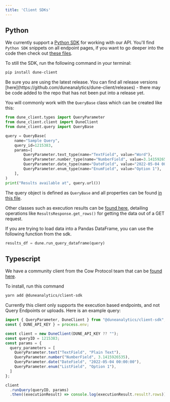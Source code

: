 ```yaml
---
title: 'Client SDKs'
---
```


## Python

We currently support a [Python SDK](https://github.com/duneanalytics/dune-client) for working with our API. You'll find `Python SDK` snippets on all endpoint pages, if you want to go deeper into the code then check out [these files](https://github.com/duneanalytics/dune-client/tree/main/dune_client/api).

To still the SDK, run the following command in your terminal:

```bash
pip install dune-client
```

<Warning>
Be sure you are using the latest release. You can find all release versions [here](https://github.com/duneanalytics/dune-client/releases) - there may be code added to the repo that has not been put into a release yet.
</Warning>

You will commonly work with the `QueryBase` class which can be created like this: 

```python
from dune_client.types import QueryParameter
from dune_client.client import DuneClient
from dune_client.query import QueryBase

query = QueryBase(
    name="Sample Query",
    query_id=1215383,
    params=[
        QueryParameter.text_type(name="TextField", value="Word"),
        QueryParameter.number_type(name="NumberField", value=3.1415926535),
        QueryParameter.date_type(name="DateField", value="2022-05-04 00:00:00"),
        QueryParameter.enum_type(name="EnumField", value="Option 1"),
    ],
)
print("Results available at", query.url())
```

The query object is defined as `QueryBase` and all properties can be found [in this file](https://github.com/duneanalytics/dune-client/blob/main/dune_client/query.py).

Other classes such as execution results can be [found here](https://github.com/duneanalytics/dune-client/blob/main/dune_client/models.py#L244C7-L244C22), detailing operations like `ResultsResponse.get_rows()` for getting the data out of a GET request.

If you are trying to load data into a Pandas DataFrame, you can use the following function from the sdk.

```python
results_df = dune.run_query_dataframe(query)
```

## Typescript

We have a community client from the Cow Protocol team that can be [found here](https://www.npmjs.com/package/@duneanalytics/client-sdk).

To install, run this command 

```bash 
yarn add @duneanalytics/client-sdk
```

Currently this client only supports the execution based endpoints, and not Query Endpoints or uploads. Here is an example query:

```typescript
import { QueryParameter, DuneClient } from "@duneanalytics/client-sdk";
const { DUNE_API_KEY } = process.env;

const client = new DuneClient(DUNE_API_KEY ?? "");
const queryID = 1215383;
const params = {
  query_parameters = [
    QueryParameter.text("TextField", "Plain Text"),
    QueryParameter.number("NumberField", 3.1415926535),
    QueryParameter.date("DateField", "2022-05-04 00:00:00"),
    QueryParameter.enum("ListField", "Option 1"),
  ]
};

client
  .runQuery(queryID, params)
  .then((executionResult) => console.log(executionResult.result?.rows));
```